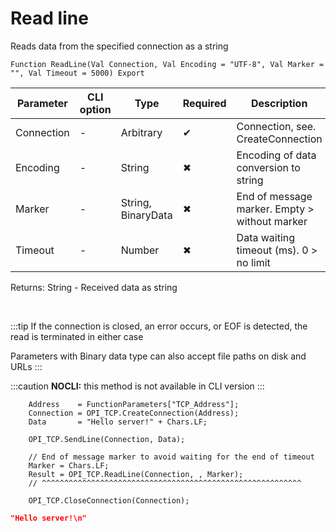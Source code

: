 ﻿---
sidebar_position: 4
description: Read line  and other functions to work with TCP in the Open Integration Package, a free open-source integration library for 1C:Enterprise 8, OneScript and CLI
keywords: [1C, 1С, 1С:Enterprise, 1С:Enterprise 8.3, API, Integration, Services, Exchange, OneScript, CLI, TCP]
---


# Read line 
 Reads data from the specified connection as a string



`Function ReadLine(Val Connection, Val Encoding = "UTF-8", Val Marker = "", Val Timeout = 5000) Export`

  | Parameter | CLI option | Type | Required | Description |
  |-|-|-|-|-|
  | Connection | - | Arbitrary | &#x2714; | Connection, see. CreateConnection |
  | Encoding | - | String | &#x2716; | Encoding of data conversion to string |
  | Marker | - | String, BinaryData | &#x2716; | End of message marker. Empty > without marker |
  | Timeout | - | Number | &#x2716; | Data waiting timeout (ms). 0 > no limit |

  
  Returns:  String - Received data as string

<br/>

:::tip
If the connection is closed, an error occurs, or EOF is detected, the read is terminated in either case

Parameters with Binary data type can also accept file paths on disk and URLs
:::

:::caution
**NOCLI:** this method is not available in CLI version
:::
<br/>


```bsl title="1C:Enterprise/OneScript code example"
    Address    = FunctionParameters["TCP_Address"];
    Connection = OPI_TCP.CreateConnection(Address);
    Data       = "Hello server!" + Chars.LF;

    OPI_TCP.SendLine(Connection, Data);

    // End of message marker to avoid waiting for the end of timeout
    Marker = Chars.LF;
    Result = OPI_TCP.ReadLine(Connection, , Marker);
    // ^^^^^^^^^^^^^^^^^^^^^^^^^^^^^^^^^^^^^^^^^^^^^^^^^^^^^^^^^^

    OPI_TCP.CloseConnection(Connection);
```
 



```json title="Result"
"Hello server!\n"
```
